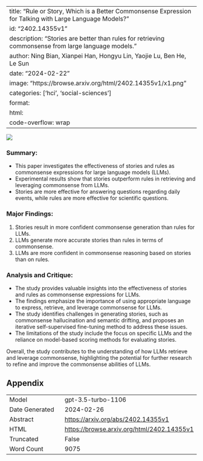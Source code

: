 
---
title: "Rule or Story, Which is a Better Commonsense Expression for Talking with Large Language Models?"
id: "2402.14355v1"
description: "Stories are better than rules for retrieving commonsense from large language models."
author: Ning Bian, Xianpei Han, Hongyu Lin, Yaojie Lu, Ben He, Le Sun
date: "2024-02-22"
image: "https://browse.arxiv.org/html/2402.14355v1/x1.png"
categories: ['hci', 'social-sciences']
format:
  html:
    code-overflow: wrap
---

![](https://browse.arxiv.org/html/2402.14355v1/x1.png)

### **Summary:**
- This paper investigates the effectiveness of stories and rules as commonsense expressions for large language models (LLMs).
- Experimental results show that stories outperform rules in retrieving and leveraging commonsense from LLMs.
- Stories are more effective for answering questions regarding daily events, while rules are more effective for scientific questions.

### **Major Findings:**
1. Stories result in more confident commonsense generation than rules for LLMs.
2. LLMs generate more accurate stories than rules in terms of commonsense.
3. LLMs are more confident in commonsense reasoning based on stories than on rules.

### **Analysis and Critique:**
- The study provides valuable insights into the effectiveness of stories and rules as commonsense expressions for LLMs.
- The findings emphasize the importance of using appropriate language to express, retrieve, and leverage commonsense for LLMs.
- The study identifies challenges in generating stories, such as commonsense hallucination and semantic drifting, and proposes an iterative self-supervised fine-tuning method to address these issues.
- The limitations of the study include the focus on specific LLMs and the reliance on model-based scoring methods for evaluating stories.

Overall, the study contributes to the understanding of how LLMs retrieve and leverage commonsense, highlighting the potential for further research to refine and improve the commonsense abilities of LLMs.

## Appendix

|          |          |
|----------|----------|
| Model     | gpt-3.5-turbo-1106       |
| Date Generated     | 2024-02-26       |
| Abstract | [https://arxiv.org/abs/2402.14355v1](https://arxiv.org/abs/2402.14355v1)        |
| HTML     | [https://browse.arxiv.org/html/2402.14355v1](https://browse.arxiv.org/html/2402.14355v1)       |
| Truncated       | False       |
| Word Count       | 9075       |